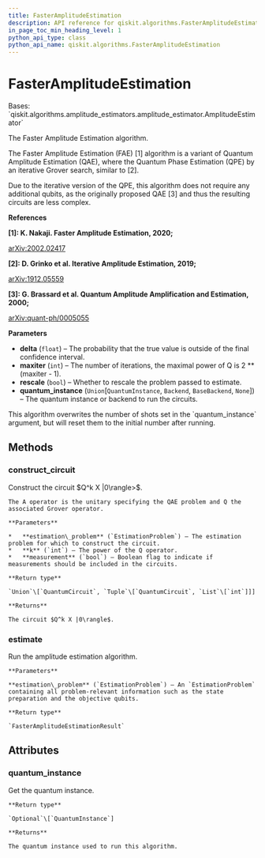 ```yaml
---
title: FasterAmplitudeEstimation
description: API reference for qiskit.algorithms.FasterAmplitudeEstimation
in_page_toc_min_heading_level: 1
python_api_type: class
python_api_name: qiskit.algorithms.FasterAmplitudeEstimation
---
```


# FasterAmplitudeEstimation

<Class id="qiskit.algorithms.FasterAmplitudeEstimation" github="https://github.com/qiskit/qiskit/tree/stable/0.20/qiskit/algorithms/amplitude_estimators/fae.py" signature="FasterAmplitudeEstimation(delta, maxiter, rescale=True, quantum_instance=None)">
  Bases: `qiskit.algorithms.amplitude_estimators.amplitude_estimator.AmplitudeEstimator`

  The Faster Amplitude Estimation algorithm.

  The Faster Amplitude Estimation (FAE) \[1] algorithm is a variant of Quantum Amplitude Estimation (QAE), where the Quantum Phase Estimation (QPE) by an iterative Grover search, similar to \[2].

  Due to the iterative version of the QPE, this algorithm does not require any additional qubits, as the originally proposed QAE \[3] and thus the resulting circuits are less complex.

  **References**

  **\[1]: K. Nakaji. Faster Amplitude Estimation, 2020;**

  [arXiv:2002.02417](https://arxiv.org/pdf/2003.02417.pdf)

  **\[2]: D. Grinko et al. Iterative Amplitude Estimation, 2019;**

  [arXiv:1912.05559](http://arxiv.org/abs/1912.05559)

  **\[3]: G. Brassard et al. Quantum Amplitude Amplification and Estimation, 2000;**

  [arXiv:quant-ph/0005055](http://arxiv.org/abs/quant-ph/0005055)

  **Parameters**

  *   **delta** (`float`) – The probability that the true value is outside of the final confidence interval.
  *   **maxiter** (`int`) – The number of iterations, the maximal power of Q is 2 \*\* (maxiter - 1).
  *   **rescale** (`bool`) – Whether to rescale the problem passed to estimate.
  *   **quantum\_instance** (`Union`\[`QuantumInstance`, `Backend`, `BaseBackend`, `None`]) – The quantum instance or backend to run the circuits.

  <Admonition title="Note" type="note">
    This algorithm overwrites the number of shots set in the `quantum_instance` argument, but will reset them to the initial number after running.
  </Admonition>

  ## Methods

  ### construct\_circuit

  <Function id="qiskit.algorithms.FasterAmplitudeEstimation.construct_circuit" signature="FasterAmplitudeEstimation.construct_circuit(estimation_problem, k, measurement=False)">
    Construct the circuit $Q^k X |0\rangle>$.

    The A operator is the unitary specifying the QAE problem and Q the associated Grover operator.

    **Parameters**

    *   **estimation\_problem** (`EstimationProblem`) – The estimation problem for which to construct the circuit.
    *   **k** (`int`) – The power of the Q operator.
    *   **measurement** (`bool`) – Boolean flag to indicate if measurements should be included in the circuits.

    **Return type**

    `Union`\[`QuantumCircuit`, `Tuple`\[`QuantumCircuit`, `List`\[`int`]]]

    **Returns**

    The circuit $Q^k X |0\rangle$.
  </Function>

  ### estimate

  <Function id="qiskit.algorithms.FasterAmplitudeEstimation.estimate" signature="FasterAmplitudeEstimation.estimate(estimation_problem)">
    Run the amplitude estimation algorithm.

    **Parameters**

    **estimation\_problem** (`EstimationProblem`) – An `EstimationProblem` containing all problem-relevant information such as the state preparation and the objective qubits.

    **Return type**

    `FasterAmplitudeEstimationResult`
  </Function>

  ## Attributes

  ### quantum\_instance

  <Attribute id="qiskit.algorithms.FasterAmplitudeEstimation.quantum_instance" name="quantum_instance">
    Get the quantum instance.

    **Return type**

    `Optional`\[`QuantumInstance`]

    **Returns**

    The quantum instance used to run this algorithm.
  </Attribute>
</Class>

